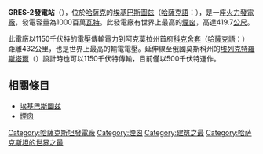 {{refimprove|time=2013-03-12T13:38:02+00:00}}
{{Expand|time=2013-02-14T08:23:23+00:00 }}
{{Infobox power station 
| name               = GRES-2發電站
| official_name      = 
| image              = GRES-2.jpg
| image_size         = 250 px
| image_caption      = GRES-2發電站
| image_alt          = A very tall stack 
| location_map       = 
| location_map_width = 
| location_map_text  = 
| lat_d     = 52
| lat_m     = 1
| lat_s     = 26.3
| lat_NS    = N
| long_d    = 75
| long_m    = 28
| long_s    = 34.5
| long_EW   = E
| coordinates_type   = type:landmark
| coordinates_display= inline,GRES-2 Power Plant 
| coordinates_ref    = 
| country            = {{KAZ}}
| location           = 埃基巴斯圖兹
| status             = 
| construction_began = 
| commissioned       = 1987年
| licence_expires    = 
| decommissioned     = 
| cost               = 
| owner              = [[Inter_RAO_UES|Inter RAO UES]] (50%)<br/>[[哈薩克政府|哈薩克政府]] (50%)
| operator           = 
| developer          = 
| constructor        = 
| primary_fuel       = 煤
| secondary_fuel     = 
| tertiary_fuel      = 
| generation_units   = 2 × 500 MWe
| turbine_manu_other = 
| thermal_power_all  = 
| cogeneration_all   = 
| combined_cycle     = 
| ghg_emission       = 
| installed_capacity = 
| max_planned_cap    = 
| capacity_factor    = 
| average_annual_gen = 
| net_generation     = 
| website            = 
| as_of              = 
| extra              = 
}}

'''GRES-2發電站'''（{{lang-ru|Экибастузская ГРЭС-2}}），位於[[哈薩克|哈薩克]]的[[埃基巴斯圖兹|埃基巴斯圖兹]]（[[哈薩克語|哈薩克語]]：{{rtl-lang|kk|Екібастұз}}），是一座[[火力發電廠|火力發電廠]]，發電容量為1000百萬[[瓦特|瓦特]]。此發電廠有世界上最高的[[煙囪|煙囪]]，高達419.7[[公尺|公尺]]。

此電廠以1150千伏特的電壓傳輸電力到阿克莫拉州首府[[科克舍套|科克舍套]]（[[哈薩克語|哈薩克語]]：{{rtl-lang|kk|Көкшета́у}}）距離432公里，也是世界上最高的輸電電壓。延伸線至俄國莫斯科州的[[埃列克特羅斯塔爾|埃列克特羅斯塔爾]]（{{lang-ru|Электроста́ль}}）設計時也可以1150千伏特傳輸，目前僅以500千伏特運作。

== 相關條目 ==
*[[埃基巴斯圖兹|埃基巴斯圖兹]]
*[[煙囪|煙囪]]

{{建筑小作品}}
[[Category:哈薩克斯坦發電廠|Category:哈薩克斯坦發電廠]]
[[Category:煙囪|Category:煙囪]]
[[Category:建筑之最|Category:建筑之最]]
[[Category:哈萨克斯坦的世界之最|Category:哈萨克斯坦的世界之最]]